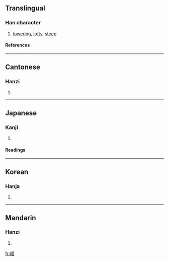 ==Translingual==
===Han character===
{{Han char|rn=46|rad=山|as=12|sn=15|four=2876<sub>6</sub>|canj=山金田日 (UCWA)}}
# [[towering]], [[lofty]], [[steep]]
====References====
{{Han ref|kx=0319.270|dkj=08458|hdz=10799.110|uh=5D92|ud=23954|bh=E565|bd=58725}}
----
==Cantonese==
===Hanzi===
{{yue-hanzi|jyut=|y=chang4}}
# {{defn|Cantonese}}
----
==Japanese==
===Kanji===
{{ja-kanji|grade=|rs=山12}}
# {{defn|Japanese}} 
====Readings====
{{ja-readings|on=[[しょう]] (shō), [[ぞう]] (zō), [[そう]] (sō), [[じょう]] (jō)|kun=}}
----
==Korean==
===Hanja===
{{ko-hanja|hangeul=증|rv=jeung|mr=chŭng}}
# {{defn|Korean}}
----
==Mandarin==
===Hanzi===
{{cmn-hanzi|pin=[[céng]] ([[ceng2]])|wg=ts'eng<sup>2</sup>}}
# {{defn|Mandarin}}

[[fr:嶒]]